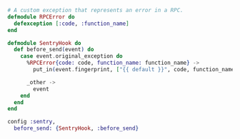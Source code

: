 ```elixir
# A custom exception that represents an error in a RPC.
defmodule RPCError do
  defexception [:code, :function_name]
end

defmodule SentryHook do
  def before_send(event) do
    case event.original_exception do
      %RPCError{code: code, function_name: function_name} ->
        put_in(event.fingerprint, ["{{ default }}", code, function_name])

      _other ->
        event
    end
  end
end

config :sentry,
  before_send: {SentryHook, :before_send}
```
